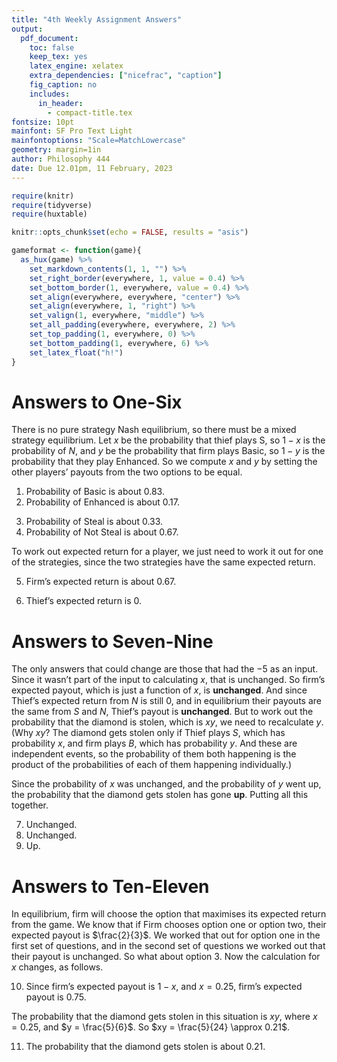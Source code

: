 ```yaml
---
title: "4th Weekly Assignment Answers"
output:
  pdf_document:
    toc: false
    keep_tex: yes
    latex_engine: xelatex
    extra_dependencies: ["nicefrac", "caption"]
    fig_caption: no
    includes:
      in_header: 
        - compact-title.tex
fontsize: 10pt
mainfont: SF Pro Text Light
mainfontoptions: "Scale=MatchLowercase"
geometry: margin=1in
author: Philosophy 444
date: Due 12.01pm, 11 February, 2023
---
```


```r
require(knitr)
require(tidyverse)
require(huxtable)

knitr::opts_chunk$set(echo = FALSE, results = "asis")

gameformat <- function(game){
  as_hux(game) %>%
    set_markdown_contents(1, 1, "") %>%
    set_right_border(everywhere, 1, value = 0.4) %>%
    set_bottom_border(1, everywhere, value = 0.4) %>%
    set_align(everywhere, everywhere, "center") %>%
    set_align(everywhere, 1, "right") %>%
    set_valign(1, everywhere, "middle") %>%
    set_all_padding(everywhere, everywhere, 2) %>%
    set_top_padding(1, everywhere, 0) %>%
    set_bottom_padding(1, everywhere, 6) %>%
    set_latex_float("h!")
}
```


# Answers to One-Six

There is no pure strategy Nash equilibrium, so there must be a mixed strategy equilibrium. Let $x$ be the probability that thief plays S, so $1-x$ is the probability of $N$, and $y$ be the probability that firm plays Basic, so $1-y$ is the probability that they play Enhanced. So we compute $x$ and $y$ by setting the other players' payouts from the two options to be equal.

\begin{align*}
E(S) &= E(N) \\
1y - 5(1-y) &= 0y + 0(1-y) \\
6y - 5 &= 0 \\
y &= \frac{5}{6} \approx 0.83
\end{align*}

1. Probability of Basic is about 0.83.
2. Probability of Enhanced is about 0.17.

\begin{align*}
E(B) &= E(E) \\
0x + 1(1-x) &= 2x + 0(1-x) \\
1-x &= 2x \\
1 &= 3x \\
x &= \frac{1}{3} \approx 0.33
\end{align*}

3. Probability of Steal is about 0.33.
4. Probability of Not Steal is about 0.67.

To work out expected return for a player, we just need to work it out for one of the strategies, since the two strategies have the same expected return.

\begin{align*}
E(B) &= 0x + 1(1-x) \\
 &= \frac{2}{3} \approx 0.67.
\end{align*}

5. Firm's expected return is about 0.67.

\begin{align*}
E(N) &= 0y + 0(1-y) \\
 &= 0.
\end{align*}

6. Thief's expected return is 0.

# Answers to Seven-Nine

The only answers that could change are those that had the $-5$ as an input. Since it wasn't part of the input to calculating $x$, that is unchanged. So firm's expected payout, which is just a function of $x$, is **unchanged**. And since Thief's expected return from $N$ is still 0, and in equilibrium their payouts are the same from $S$ and $N$, Thief's payout is **unchanged**. But to work out the probability that the diamond is stolen, which is $xy$, we need to recalculate $y$. (Why $xy$? The diamond gets stolen only if Thief plays $S$, which has probability $x$, and firm plays $B$, which has probability $y$. And these are independent events, so the probability of them both happening is the product of the probabilities of each of them happening individually.)

\begin{align*}
E(S) &= E(N) \\
1y - 10(1-y) &= 0y + 0(1-y) \\
11y - 10 &= 0 \\
y &= \frac{10}{11} \approx 0.91
\end{align*}

Since the probability of $x$ was unchanged, and the probability of $y$ went up, the probability that the diamond gets stolen has gone **up**. Putting all this together.

7. Unchanged.
8. Unchanged.
9. Up.

# Answers to Ten-Eleven

In equilibrium, firm will choose the option that maximises its expected return from the game. We know that if Firm chooses option one or option two, their expected payout is $\frac{2}{3}$. We worked that out for option one in the first set of questions, and in the second set of questions we worked out that their payout is unchanged. So what about option 3. Now the calculation for $x$ changes, as follows.

\begin{align*}
E(B) &= E(E) \\
0x + 1(1-x) &= 3x + 0(1-x) \\
1-x &= 3x \\
1 &= 4x \\
x &= \frac{1}{4} = 0.25
\end{align*}

10. Since firm's expected payout is $1-x$, and $x = 0.25$, firm's expected payout is 0.75.

The probability that the diamond gets stolen in this situation is $xy$, where $x = 0.25$, and $y = \frac{5}{6}$. So $xy = \frac{5}{24} \approx 0.21$.

11. The probability that the diamond gets stolen is about 0.21.